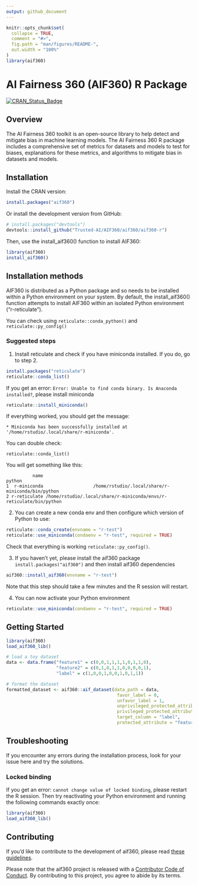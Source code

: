```yaml
---
output: github_document
---
```


<!-- README.md is generated from README.Rmd. Please edit that file -->

```r
knitr::opts_chunk$set(
  collapse = TRUE,
  comment = "#>",
  fig.path = "man/figures/README-",
  out.width = "100%"
)
library(aif360)
```

# AI Fairness 360 (AIF360) R Package

<!-- badges: start -->
[![CRAN_Status_Badge](http://www.r-pkg.org/badges/version/aif360)](https://cran.r-project.org/package=aif360)
<!-- badges: end -->

## Overview

The AI Fairness 360 toolkit is an open-source library to help detect and mitigate bias in machine learning models.
The AI Fairness 360 R package includes a comprehensive set of metrics for datasets and models to test for biases, explanations for these metrics, and algorithms to mitigate bias in datasets and models.

## Installation

Install the CRAN version:

```r
install.packages("aif360")
```

Or install the development version from GitHub:

``` r
# install.packages("devtools")
devtools::install_github("Trusted-AI/AIF360/aif360/aif360-r")
```

Then, use the install_aif360() function to install AIF360:

``` r
library(aif360)
install_aif360()
```

## Installation methods

AIF360 is distributed as a Python package and so needs to be installed within a Python environment on your system. By default, the install_aif360() function attempts to install AIF360 within an isolated Python environment (“r-reticulate”).

You can check using `reticulate::conda_python()` and `reticulate::py_config()`
 
### Suggested steps
 
 1)  Install reticulate  and check if you have miniconda installed. If you do, go to step 2.

 ```r
 install.packages("reticulate")
 reticulate::conda_list()
 ```
 If you get an error: `Error: Unable to find conda binary. Is Anaconda installed?`, please install
 miniconda
 
```r
reticulate::install_miniconda()
```
If everything worked, you should get the message: 

`* Miniconda has been successfully installed at '/home/rstudio/.local/share/r-miniconda'.` 

You can double check:

```
reticulate::conda_list()
```
You will get something like this:

```
          name                                                              python
1  r-miniconda                   /home/rstudio/.local/share/r-miniconda/bin/python
2 r-reticulate /home/rstudio/.local/share/r-miniconda/envs/r-reticulate/bin/python
```


2) You can create a new conda env and then configure which version of Python to use:

```r
reticulate::conda_create(envname = "r-test")
reticulate::use_miniconda(condaenv = "r-test", required = TRUE)
```
Check that everything is working `reticulate::py_config()`.

3) If you haven't yet, please install the aif360 package `install.packages("aif360")` and then
install aif360 dependencies

```r
aif360::install_aif360(envname = "r-test")
```
Note that this step should take a few minutes and the R session will restart.

4) You can now activate your Python environment
```r
reticulate::use_miniconda(condaenv = "r-test", required = TRUE)
```

## Getting Started

```r
library(aif360)
load_aif360_lib()
```

``` r
# load a toy dataset
data <- data.frame("feature1" = c(0,0,1,1,1,1,0,1,1,0),
                   "feature2" = c(0,1,0,1,1,0,0,0,0,1),
                   "label" = c(1,0,0,1,0,0,1,0,1,1))

# format the dataset
formatted_dataset <- aif360::aif_dataset(data_path = data,
                                          favor_label = 0,
                                          unfavor_label = 1,
                                          unprivileged_protected_attribute = 0,
                                          privileged_protected_attribute = 1,
                                          target_column = "label",
                                          protected_attribute = "feature1")

```

## Troubleshooting 

If you encounter any errors during the installation process, look for your issue here and try the solutions.

### Locked binding
If you get an error: `cannot change value of locked binding`, please restart the R session. Then try reactivating your Python environment and running the following commands exactly once: 
```r
library(aif360) 
load_aif360_lib()
```

## Contributing

If you'd like to contribute to the development of aif360, please read [these guidelines](CONTRIBUTING.md).

Please note that the aif360 project is released with a [Contributor Code of Conduct](CODEOFCONDUCT.md). By contributing to this project, you agree to abide by its terms.


